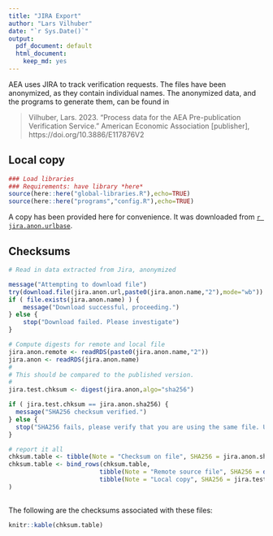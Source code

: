 ```yaml
---
title: "JIRA Export"
author: "Lars Vilhuber"
date: "`r Sys.Date()`"
output:
  pdf_document: default
  html_document: 
    keep_md: yes
---
```



AEA uses JIRA to track verification requests. The files have been anonymized, as they contain individual names. The anonymized data, and the programs to generate them, can be found in 

> Vilhuber,  Lars. 2023.  "Process  data  for  the AEA  Pre-publication  Verification  Service." American Economic Association [publisher], https://doi.org/10.3886/E117876V2

## Local copy

```r
### Load libraries 
### Requirements: have library *here*
source(here::here("global-libraries.R"),echo=TRUE)
source(here::here("programs","config.R"),echo=TRUE)
```

A copy has been provided here for convenience. It was downloaded from [`r jira.anon.urlbase`](`r jira.anon.urlbase`).

## Checksums

```r
# Read in data extracted from Jira, anonymized

message("Attempting to download file")
try(download.file(jira.anon.url,paste0(jira.anon.name,"2"),mode="wb"))
if ( file.exists(jira.anon.name) ) {
    message("Download successful, proceeding.")
} else {
    stop("Download failed. Please investigate")
}

# Compute digests for remote and local file
jira.anon.remote <- readRDS(paste0(jira.anon.name,"2"))
jira.anon <- readRDS(jira.anon.name) 
#
# This should be compared to the published version.
#
jira.test.chksum <- digest(jira.anon,algo="sha256")

if ( jira.test.chksum == jira.anon.sha256) {
  message("SHA256 checksum verified.")
} else {
  stop("SHA256 fails, please verify that you are using the same file. Update config.R if necessary.")
}

# report it all
chksum.table <- tibble(Note = "Checksum on file", SHA256 = jira.anon.sha256)
chksum.table <- bind_rows(chksum.table,
                         tibble(Note = "Remote source file", SHA256 = digest(jira.anon.remote,algo="sha256")),
                         tibble(Note = "Local copy", SHA256 = jira.test.chksum)
)
                         
```

The following are the checksums associated with these files:

```r
knitr::kable(chksum.table)
```


